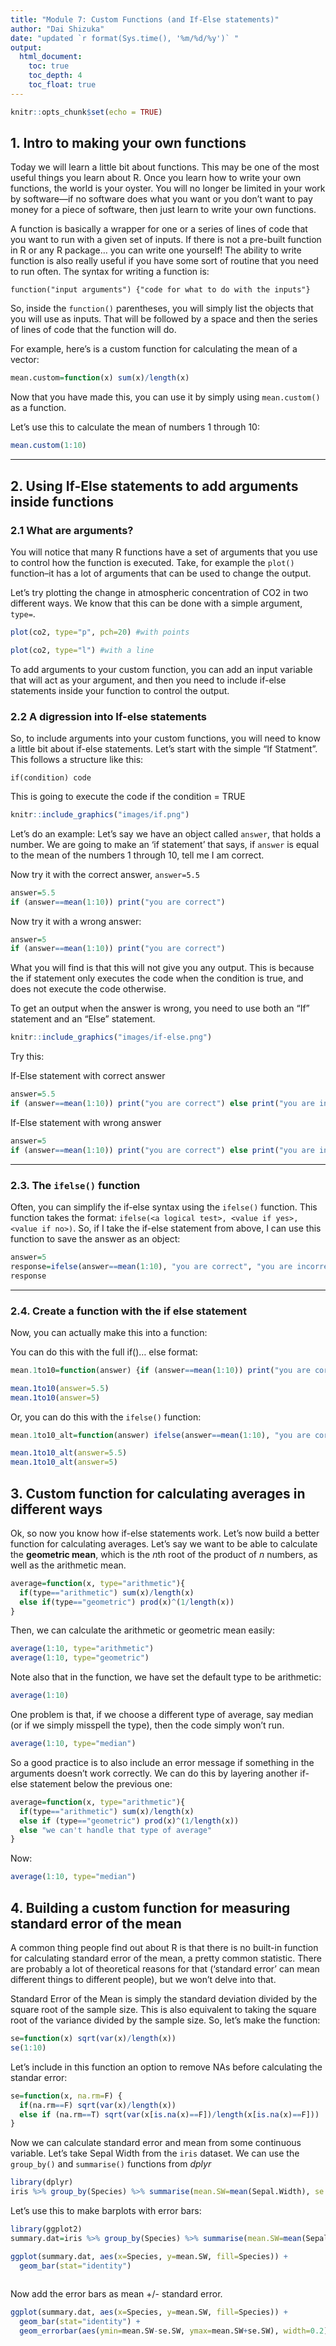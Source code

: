 ```yaml
---
title: "Module 7: Custom Functions (and If-Else statements)"
author: "Dai Shizuka"
date: "updated `r format(Sys.time(), '%m/%d/%y')` "
output: 
  html_document:
    toc: true
    toc_depth: 4
    toc_float: true
---
```


```r
knitr::opts_chunk$set(echo = TRUE)
```

## 1. Intro to making your own functions

Today we will learn a little bit about functions. This may be one of the most useful things you learn about R. Once you learn how to write your own functions, the world is your oyster. You will no longer be limited in your work by software—if no software does what you want or you don’t want to pay money for a piece of software, then just learn to write your own functions.

A function is basically a wrapper for one or a series of lines of code that you want to run with a given set of inputs. If there is not a pre-built function in R or any R package... you can write one yourself! The ability to write function is also really useful if you have some sort of routine that you need to run often. The syntax for writing a function is:

`function("input arguments") {"code for what to do with the inputs"}`

So, inside the `function()` parentheses, you will simply list the objects that you will use as inputs. That will be followed by a space and then the series of lines of code that the function will do. 

For example, here’s is a custom function for calculating the mean of a vector:

```r
mean.custom=function(x) sum(x)/length(x)
```

Now that you have made this, you can use it by simply using `mean.custom()` as a function.

Let's use this to calculate the mean of numbers 1 through 10:
```r
mean.custom(1:10)
```

***

## 2. Using If-Else statements to add arguments inside functions

### 2.1 What are arguments?
You will notice that many R functions have a set of arguments that you use to control how the function is executed. Take, for example the `plot()` function--it has a lot of arguments that can be used to change the output. 

Let's try plotting the change in atmospheric concentration of CO2 in two different ways. We know that this can be done with a simple argument, `type=`.

```r
plot(co2, type="p", pch=20) #with points
```

```r
plot(co2, type="l") #with a line
```

To add arguments to your custom function, you can add an input variable that will act as your argument, and then you need to include if-else statements inside your function to control the output.

### 2.2 A digression into If-else statements

So, to include arguments into your custom functions, you will need to know a little bit about if-else statements. 
Let's start with the simple "If Statment". This follows a structure like this:

`if(condition) code`

This is going to execute the code if the condition = TRUE

```r
knitr::include_graphics("images/if.png")
```

Let's do an example:
Let's say we have an object called `answer`, that holds a number. We are going to make an 'if statement' that says, if `answer` is equal to the mean of the numbers 1 through 10, tell me I am correct.

Now try it with the correct answer, `answer=5.5`
```r
answer=5.5
if (answer==mean(1:10)) print("you are correct")
```


Now try it with a wrong answer:
```r
answer=5
if (answer==mean(1:10)) print("you are correct")
```

What you will find is that this will not give you any output. This is because the if statement only executes the code when the condition is true, and does not execute the code otherwise. 

To get an output when the answer is wrong, you need to use both an "If" statement and an "Else" statement. 

```r
knitr::include_graphics("images/if-else.png")
```

Try this:

If-Else statement with correct answer
```r
answer=5.5
if (answer==mean(1:10)) print("you are correct") else print("you are incorrect")
```

If-Else statement with wrong answer
```r
answer=5
if (answer==mean(1:10)) print("you are correct") else print("you are incorrect")
```

***

### 2.3. The `ifelse()` function

Often, you can simplify the if-else syntax using the `ifelse()` function. 
This function takes the format: `ifelse(<a logical test>, <value if yes>, <value if no>)`. So, if I take the if-else statement from above, I can use this function to save the answer as an object:
```r
answer=5
response=ifelse(answer==mean(1:10), "you are correct", "you are incorrect")
response
```

***

### 2.4. Create a function with the if else statement

Now, you can actually make this into a function:

You can do this with the full if()... else format:
```r
mean.1to10=function(answer) {if (answer==mean(1:10)) print("you are correct") else print("you are incorrect")}
```

```r
mean.1to10(answer=5.5)
mean.1to10(answer=5)
```

Or, you can do this with the `ifelse()` function:

```r
mean.1to10_alt=function(answer) ifelse(answer==mean(1:10), "you are correct", "you are incorrect")
```

```r
mean.1to10_alt(answer=5.5)
mean.1to10_alt(answer=5)
```

## 3. Custom function for calculating averages in different ways

Ok, so now you know how if-else statements work. Let's now build a better function for calculating averages. Let's say we want to be able to calculate the **geometric mean**, which is the *n*th root of the product of *n* numbers, as well as the arithmetic mean.

```r
average=function(x, type="arithmetic"){
  if(type=="arithmetic") sum(x)/length(x)
  else if(type=="geometric") prod(x)^(1/length(x))
}
```

Then, we can calculate the arithmetic or geometric mean easily:

```r
average(1:10, type="arithmetic")
average(1:10, type="geometric")
```

Note also that in the function, we have set the default type to be arithmetic:

```r
average(1:10)
```

One problem is that, if we choose a different type of average, say median (or if we simply misspell the type), then the code simply won't run.

```r
average(1:10, type="median")
```

So a good practice is to also include an error message if something in the arguments doesn't work correctly. We can do this by layering another if-else statement below the previous one:

```r
average=function(x, type="arithmetic"){
  if(type=="arithmetic") sum(x)/length(x)
  else if (type=="geometric") prod(x)^(1/length(x))
  else "we can't handle that type of average"
}
```

Now:
```r
average(1:10, type="median")
```

## 4. Building a custom function for measuring standard error of the mean

A common thing people find out about R is that there is no built-in function for calculating standard error of the mean, a pretty common statistic. There are probably a lot of theoretical reasons for that ('standard error' can mean different things to different people), but we won't delve into that. 

Standard Error of the Mean is simply the standard deviation divided by the square root of the sample size. This is also equivalent to taking the square root of the variance divided by the sample size. So, let's make the function:

```r
se=function(x) sqrt(var(x)/length(x))
se(1:10)
```


Let's include in this function an option to remove NAs before calculating the standar error:
```r
se=function(x, na.rm=F) {
  if(na.rm==F) sqrt(var(x)/length(x))
  else if (na.rm==T) sqrt(var(x[is.na(x)==F])/length(x[is.na(x)==F]))
}
```

Now we can calculate standard error and mean from some continuous variable. Let's take Sepal Width from the `iris` dataset. We can use the `group_by()` and `summarise()` functions from *dplyr*


```r
library(dplyr)
iris %>% group_by(Species) %>% summarise(mean.SW=mean(Sepal.Width), se.SW=se(Sepal.Width))
```


Let's use this to make barplots with error bars:

```r
library(ggplot2)
summary.dat=iris %>% group_by(Species) %>% summarise(mean.SW=mean(Sepal.Width), se.SW=se(Sepal.Width))

ggplot(summary.dat, aes(x=Species, y=mean.SW, fill=Species)) +
  geom_bar(stat="identity")
  
```
Now add the error bars as mean +/- standard error.

```r
ggplot(summary.dat, aes(x=Species, y=mean.SW, fill=Species)) +
  geom_bar(stat="identity") +
  geom_errorbar(aes(ymin=mean.SW-se.SW, ymax=mean.SW+se.SW), width=0.2)
```
